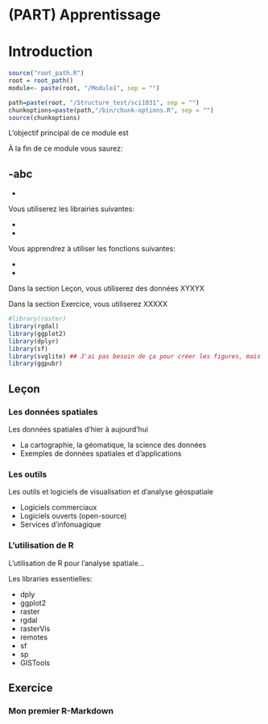 # (PART) Apprentissage {-}
# Introduction {#intro}


```r
source("root_path.R")
root = root_path()
module<- paste(root, "/Module1", sep = "")
```


```r
path=paste(root, "/Structure_test/sci1031", sep = "")
chunkoptions=paste(path,"/bin/chunk-options.R", sep = "")
source(chunkoptions)
```
L'objectif principal de ce module est

À la fin de ce module vous saurez:

-abc
-
-

Vous utiliserez les librairies suivantes:

- 
-

Vous apprendrez à utiliser les fonctions suivantes:

- 
-

Dans la section Leçon, vous utiliserez des données XYXYX

Dans la section Exercice, vous utiliserez XXXXX

```r
#library(raster)
library(rgdal)
library(ggplot2)
library(dplyr)
library(sf)
library(svglite) ## J'ai pas besoin de ça pour créer les figures, mais pour les inclure dans le markdown, oui.
library(ggpubr)
```




## Leçon
### Les données spatiales
Les données spatiales d'hier à aujourd'hui    

-	La cartographie, la géomatique, la science des données  
-	Exemples de données spatiales et d'applications

### Les outils
Les outils et logiciels de visualisation et d'analyse géospatiale    

- Logiciels commerciaux  
- Logiciels ouverts (open-source)  
- Services d'infonuagique  

### L'utilisation de R
L'utilisation de R pour l'analyse spatiale...  

Les libraries essentielles:

-	dply  
-	ggplot2  
-	raster   
-	rgdal  
-	rasterVis  
-	remotes  
-	sf  
-	sp  
-	GISTools  

## Exercice
### Mon premier R-Markdown


